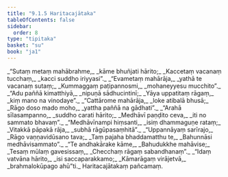 ```yaml
---
title: "9.1.5 Haritacajātaka"
tableOfContents: false
sidebar:
  order: 8
type: "tipitaka"
basket: "su"
book: "ja1"
---
```



<DynamicBreadcrumb />

<Division number="40" book="ja1">

<Paragraph number="1824" type="verses" book="ja1">
_“Sutaṃ metaṃ mahābrahme,_  
_kāme bhuñjati hārito;_  
_Kaccetaṃ vacanaṃ tucchaṃ,_  
_kacci suddho iriyyasi”._  

</Paragraph>

</Division>
<Division number="41" book="ja1">

<Paragraph number="1825" type="verses" book="ja1">
_“Evametaṃ mahārāja,_  
_yathā te vacanaṃ sutaṃ;_  
_Kummaggaṃ paṭipannosmi,_  
_mohaneyyesu mucchito”._  

</Paragraph>

</Division>
<Division number="42" book="ja1">

<Paragraph number="1826" type="verses" book="ja1">
_“Adu paññā kimatthiyā,_  
_nipuṇā sādhucintinī;_  
_Yāya uppatitaṃ rāgaṃ,_  
_kiṃ mano na vinodaye”._  

</Paragraph>

</Division>
<Division number="43" book="ja1">

<Paragraph number="1827" type="verses" book="ja1">
_“Cattārome mahārāja,_  
_loke atibalā bhusā;_  
_Rāgo doso mado moho,_  
_yattha paññā na gādhati”._  

</Paragraph>

</Division>
<Division number="44" book="ja1">

<Paragraph number="1828" type="verses" book="ja1">
_“Arahā sīlasampanno,_  
_suddho carati hārito;_  
_Medhāvī paṇḍito ceva,_  
_iti no sammato bhavaṃ”._  

</Paragraph>

</Division>
<Division number="45" book="ja1">

<Paragraph number="1829" type="verses" book="ja1">
_“Medhāvīnampi hiṃsanti,_  
_isiṃ dhammaguṇe rataṃ;_  
_Vitakkā pāpakā rāja,_  
_subhā rāgūpasaṃhitā”._  

</Paragraph>

</Division>
<Division number="46" book="ja1">

<Paragraph number="1830" type="verses" book="ja1">
_“Uppannāyaṃ sarīrajo,_  
_Rāgo vaṇṇavidūsano tava;_  
_Taṃ pajaha bhaddamatthu te,_  
_Bahunnāsi medhāvisammato”._  

</Paragraph>

</Division>
<Division number="47" book="ja1">

<Paragraph number="1831" type="verses" book="ja1">
_“Te andhakārake kāme,_  
_Bahudukkhe mahāvise;_  
_Tesaṃ mūlaṃ gavesissaṃ,_  
_Checchaṃ rāgaṃ sabandhanaṃ”._  

</Paragraph>

</Division>
<Division number="48" book="ja1">

<Paragraph number="1832" type="verses" book="ja1">
_“Idaṃ vatvāna hārito,_  
_isi saccaparakkamo;_  
_Kāmarāgaṃ virājetvā,_  
_brahmalokūpago ahū”ti._  


</Paragraph>
</Division>

<Paragraph number="1833" type="center" book="ja1">
Haritacajātakaṃ pañcamaṃ.
</Paragraph>